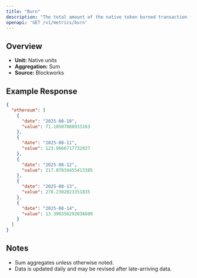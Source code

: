 ```yaml
---
title: "Burn"
description: "The total amount of the native token burned transaction fees."
openapi: 'GET /v1/metrics/burn'
---
```


## Overview

- **Unit:** Native units
- **Aggregation:** Sum
- **Source:** Blockworks



## Example Response

```json
{
  "ethereum": [
    {
      "date": "2025-08-10",
      "value": 71.10507088933163
    },
    {
      "date": "2025-08-11",
      "value": 123.9666717732837
    },
    {
      "date": "2025-08-12",
      "value": 217.07834455413385
    },
    {
      "date": "2025-08-13",
      "value": 278.2302023351835
    },
    {
      "date": "2025-08-14",
      "value": 13.390356292036609
    }
  ]
}
```

## Notes
- Sum aggregates unless otherwise noted.
- Data is updated daily and may be revised after late-arriving data.
